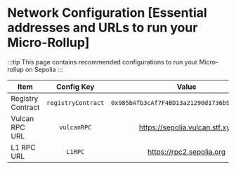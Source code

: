 # Network Configuration [Essential addresses and URLs to run your Micro-Rollup]

:::tip
This page contains recommended configurations to run your Micro-rollup on Sepolia
:::

| Item              |     Config Key     |                    Value                     |
| ----------------- | :----------------: | :------------------------------------------: |
| Registry Contract | `registryContract` | `0x985bAfb3cAf7F4BD13a21290d1736b93D07A1760` |
| Vulcan RPC URL    |    `vulcanRPC`     |        https://sepolia.vulcan.stf.xyz        |
| L1 RPC URL        |      `L1RPC`       |           https://rpc2.sepolia.org           |
